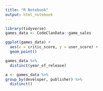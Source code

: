 ```yaml
---
title: "R Notebook"
output: html_notebook
---
```


```r
library(tidyverse)
games_data <- CodeClanData::game_sales
```

```r
ggplot(games_data) +
  aes(x = critic_score, y = user_score) +
  geom_point()

games_data %>% 
  distinct(year_of_release)
```

```r
a <- games_data %>% 
group_by(developer, publisher) %>% 
  distinct()
```


